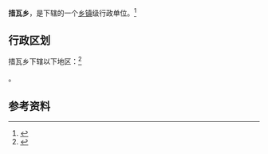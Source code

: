 {{中国乡级行政区|54/21/29/209/000}}

'''措瓦乡'''，是{{PRC admin/fullname|54/21/29/209/000|3}}下辖的一个[[乡镇|乡镇]]级行政单位。<ref>{{PRC admin/ref sgc|{{PRC admin/parent|54/21/29/209/000}}}}</ref>

== 行政区划 ==

措瓦乡下辖以下地区：<ref>{{PRC admin/ref sgc|54/21/29/209/000}}</ref>

{{PRC admin/children|54/21/29/209/000}}。

== 参考资料 ==

{{reflist}}

{{行政区划小作品}}
{{PRC admin/navcat|54/21/29/209/000}}